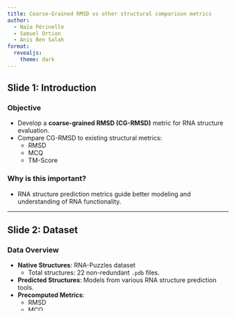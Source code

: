 ```yaml
---
title: Coarse-Grained RMSD vs other structural comparison metrics
author:
  - Naïa Périnelle
  - Samuel Ortion
  - Anis Ben Salah
format:
  revealjs:
    theme: dark
---
```


## Slide 1: Introduction

### Objective
- Develop a **coarse-grained RMSD (CG-RMSD)** metric for RNA structure evaluation.
- Compare CG-RMSD to existing structural metrics:
  - RMSD
  - MCQ
  - TM-Score

### Why is this important?
- RNA structure prediction metrics guide better modeling and understanding of RNA functionality.

---

## Slide 2: Dataset

### Data Overview
- **Native Structures**: RNA-Puzzles dataset
  - Total structures: 22 non-redundant `.pdb` files.
- **Predicted Structures**: Models from various RNA structure prediction tools.
- **Precomputed Metrics**:
  - RMSD
  - MCQ
  - TM-Score

---

## Slide 3: Methodology

### Workflow for Custom CG-RMSD
1. Load native and predicted RNA structures.
2. Align structures to minimize deviation.
3. Select specific atoms per nucleotide for coarse-grained calculation.
4. Compute and store CG-RMSD values.
---

## Slide 4: Results

### Computed CG-RMSD Values
- **Example Values**:
  - Structure 1: *Insert result here*
  - Structure 2: *Insert result here*
  - Structure 3: *Insert result here*

### Correlation Analysis
- Correlation with RMSD: *Insert result here*
- Correlation with MCQ: *Insert result here*
- Correlation with TM-Score: *Insert result here*

### Visualization
-![visualization](path/to/visualization.png)

---

## Slide 5: Challenges
s
### Key Challenges Encountered
- **Data Preparation**:
  - Missing data in `.pdb` files: *Insert specific issue here*
- **Alignment Issues**:
  - Alignment inconsistencies between native and predicted structures.
- **Metric Validation**:
  - Statistical validation of CG-RMSD results compared to standard metrics.

### Notes
- *Insert any additional challenges or troubleshooting notes here.*

---

## Slide 6: Discussion

### Comparative Analysis
- **Strengths**:
  - Simplified representation using coarse-grained selection.
  - Faster computation compared to full-atomic metrics.
- **Limitations**:
  - Loss of atomic detail in coarse-grained calculations.
  - Possible insensitivity to minor structural variations.

### Key Insights
- CG-RMSD correlates with *Insert insights here*.
- It provides a complementary perspective to *Insert complementary metric here*.

---

## Slide 7: Conclusion and Future Work

### Summary of Findings
- Custom CG-RMSD implemented and validated against RMSD, MCQ, and TM-Score.
- Correlation results: *Insert summary of correlation here*.

### Future Directions
- Apply CG-RMSD to more diverse RNA datasets.
- Refine atom selection criteria to improve accuracy.
- Explore automation of the metric within RNA modeling tools.

---


## Slide 8: Questions?

# Thank you!
- Any questions?
